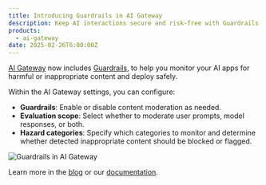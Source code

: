 ```yaml
---
title: Introducing Guardrails in AI Gateway
description: Keep AI interactions secure and risk-free with Guardrails in AI Gateway
products:
  - ai-gateway
date: 2025-02-26T6:00:00Z
---
```


[AI Gateway](/ai-gateway/) now includes [Guardrails](/ai-gateway/guardrails/), to help you monitor your AI apps for harmful or inappropriate content and deploy safely. 

Within the AI Gateway settings, you can configure:
- **Guardrails**: Enable or disable content moderation as needed.
- **Evaluation scope**: Select whether to moderate user prompts, model responses, or both.
- **Hazard categories**: Specify which categories to monitor and determine whether detected inappropriate content should be blocked or flagged.

![Guardrails in AI Gateway](~/assets/images/ai-gateway/Guardrails.png)

Learn more in the [blog](https://blog.cloudflare.com/guardrails-in-ai-gateway/) or our [documentation](/ai-gateway/guardrails/).
